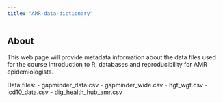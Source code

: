```yaml
---
title: "AMR-data-dictionary"
---
```


## About

This web page will provide metadata information about the data files used for the course Introduction to R, databases and reproducibility for AMR epidemiologists.

Data files:
- gapminder_data.csv
- gapminder_wide.csv
- hgt_wgt.csv
- icd10_data.csv
- dig_health_hub_amr.csv
